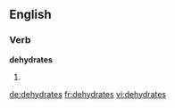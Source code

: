 
==English==

===Verb===
'''dehydrates'''

# {{en-third-person singular of|dehydrate}}

[[de:dehydrates]]
[[fr:dehydrates]]
[[vi:dehydrates]]